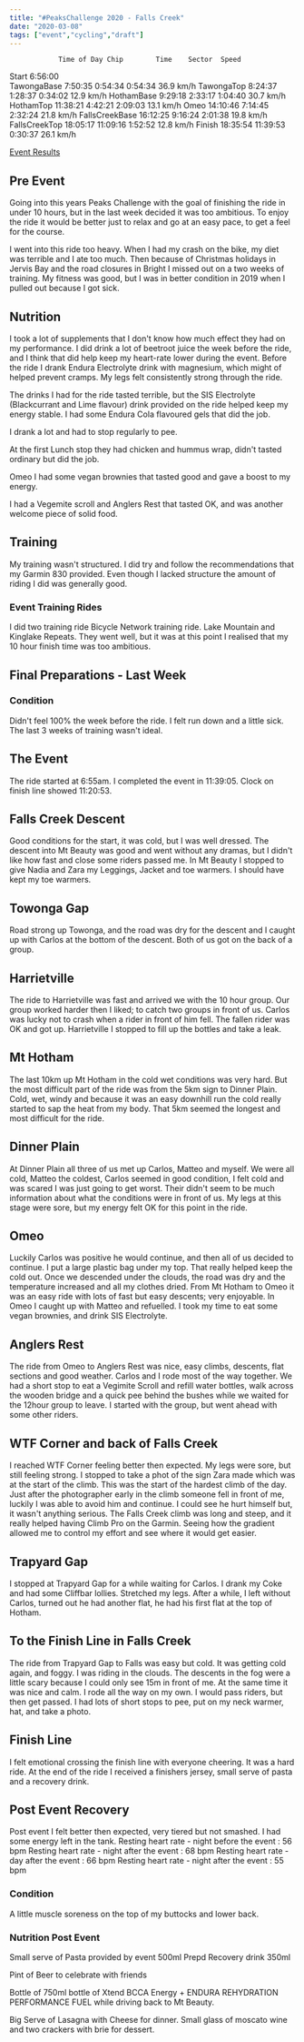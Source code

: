 ```yaml
---
title: "#PeaksChallenge 2020 - Falls Creek"
date: "2020-03-08"
tags: ["event","cycling","draft"]
---
```


				Time of Day	Chip 		Time	Sector	Speed
Start			6:56:00			
TawongaBase		7:50:35		0:54:34		0:54:34		36.9 km/h
TawongaTop		8:24:37		1:28:37		0:34:02		12.9 km/h
HothamBase		9:29:18		2:33:17		1:04:40		30.7 km/h
HothamTop		11:38:21		4:42:21		2:09:03		13.1 km/h
Omeo				14:10:46		7:14:45		2:32:24		21.8 km/h
FallsCreekBase	16:12:25		9:16:24		2:01:38		19.8 km/h
FallsCreekTop	18:05:17		11:09:16		1:52:52		12.8 km/h
Finish			18:35:54		11:39:53		0:30:37		26.1 km/h

[Event Results](https://www.bicyclenetwork.com.au/rides-and-events/peaks-challenge/event-timing/)

## Pre Event
Going into this years Peaks Challenge with the goal of finishing the ride in under 10 hours, but in the last week decided it was too ambitious. To enjoy the ride it would be better just to relax and go at an easy pace, to get a feel for the course.

I went into this ride too heavy. When I had my crash on the bike, my diet was terrible and I ate too much. Then because of Christmas holidays in Jervis Bay and the road closures in Bright I missed out on a two weeks of training. My fitness was good, but I was in better condition in 2019 when I pulled out because I got sick.

## Nutrition
I took a lot of supplements that I don't know how much effect they had on my performance. I did drink a lot of beetroot juice the week before the ride, and I think that did help keep my heart-rate lower during the event. Before the ride I drank Endura Electrolyte drink with magnesium, which might of helped prevent cramps. My legs felt consistently strong through the ride.

The drinks I had for the ride tasted terrible, but the SIS Electrolyte (Blackcurrant and Lime flavour) drink provided on the ride helped keep my energy stable. I had some Endura Cola flavoured gels that did the job.

I drank a lot and had to stop regularly to pee.

At the first Lunch stop they had chicken and hummus wrap, didn't tasted ordinary but did the job.

Omeo I had some vegan brownies that tasted good and gave a boost to my energy.

I had a Vegemite scroll and Anglers Rest that tasted OK, and was another welcome piece of solid food.

## Training
My training wasn't structured. I did try and follow the recommendations that my Garmin 830 provided. Even though I lacked structure the amount of riding I did was generally good.

### Event Training Rides
I did two training ride Bicycle Network training ride. Lake Mountain and Kinglake Repeats. They went well, but it was at this point I realised that my 10 hour finish time was too ambitious.

## Final Preparations - Last Week

### Condition
Didn't feel 100% the week before the ride. I felt run down and a little sick. The last 3 weeks of training wasn't ideal.

## The Event 
The ride started at 6:55am. 
I completed the event in 11:39:05. Clock on finish line showed 11:20:53.

## Falls Creek Descent
Good conditions for the start, it was cold, but I was well dressed. The descent into Mt Beauty was good and went without any dramas, but I didn't like how fast and close some riders passed me. In Mt Beauty I stopped to give Nadia and Zara my Leggings, Jacket and toe warmers. I should have kept my toe warmers.

## Towonga Gap
Road strong up Towonga, and the road was dry for the descent and I caught up with Carlos at the bottom of the descent. Both of us got on the back of a group.

## Harrietville
The ride to Harrietville was fast and arrived we with the 10 hour group. Our group worked harder then I liked; to catch two groups in front of us. Carlos was lucky not to crash when a rider in front of him fell. The fallen rider was OK and got up. Harrietville I stopped to fill up the bottles and take a leak.

## Mt Hotham
The last 10km up Mt Hotham in the cold wet conditions was very hard. But the most difficult part of the ride was from the 5km sign to Dinner Plain. Cold, wet, windy and because it was an easy downhill run the cold really started to sap the heat from my body. That 5km seemed the longest and most difficult for the ride.

## Dinner Plain
At Dinner Plain all three of us met up Carlos, Matteo and myself. We were all cold, Matteo the coldest, Carlos seemed in good condition, I felt cold and was scared I was just going to get worst. Their didn't seem to be much information about what the conditions were in front of us. My legs at this stage were sore, but my energy felt OK for this point in the ride.

## Omeo
Luckily Carlos was positive he would continue, and then all of us decided to continue. I put a large plastic bag under my top. That really helped keep the cold out. Once we descended under the clouds, the road was dry and the temperature increased and all my clothes dried. From Mt Hotham to Omeo it was an easy ride with lots of fast but easy descents; very enjoyable. In Omeo I caught up with Matteo and refuelled. I took my time to eat some vegan brownies, and drink SIS Electrolyte.

## Anglers Rest
The ride from Omeo to Anglers Rest was nice, easy climbs, descents, flat sections and good weather. Carlos and I rode most of the way together. We had a short stop to eat a Vegimite Scroll and refill water bottles, walk across the wooden bridge and a quick pee behind the bushes while we waited for the 12hour group to leave. I started with the group, but went ahead with some other riders.

## WTF Corner and back of Falls Creek
I reached WTF Corner feeling better then expected. My legs were sore, but still feeling strong. I stopped to take a phot of the sign Zara made which was at the start of the climb. This was the start of the hardest climb of the day. Just after the photographer early in the climb someone fell in front of me, luckily I was able to avoid him and continue. I could see he hurt himself but, it wasn't anything serious. The Falls Creek climb was long and steep, and it really helped having Climb Pro on the Garmin. Seeing how the gradient allowed me to control my effort and see where it would get easier.

## Trapyard Gap
I stopped at Trapyard Gap for a while waiting for Carlos. I drank my Coke and had some Cliffbar lollies. Stretched my legs. After a while, I left without Carlos, turned out he had another flat, he had his first flat at the top of Hotham.


## To the Finish Line in Falls Creek

The ride from Trapyard Gap to Falls was easy but cold. It was getting cold again, and foggy. I was riding in the clouds. The descents in the fog were a little scary because I could only see 15m in front of me. At the same time it was nice and calm. I rode all the way on my own. I would pass riders, but then get passed. I had lots of short stops to pee, put on my neck warmer, hat, and take a photo. 

## Finish Line
I felt emotional crossing the finish line with everyone cheering. It was a hard ride. At the end of the ride I received a finishers jersey, small serve of pasta and a recovery drink.

## Post Event Recovery
Post event I felt better then expected, very tiered but not smashed. I had some energy left in the tank.
Resting heart rate - night before the event : 56 bpm
Resting heart rate - night after the event  : 68 bpm
Resting heart rate - day after the event    : 66 bpm
Resting heart rate - night after the event  : 55 bpm

### Condition
A little muscle soreness on the top of my buttocks and lower back.

### Nutrition Post Event

Small serve of Pasta provided by event
500ml Prepd Recovery drink 350ml

Pint of Beer to celebrate with friends

Bottle of 750ml bottle of Xtend BCCA Energy + ENDURA REHYDRATION PERFORMANCE FUEL while driving back to Mt Beauty.

Big Serve of Lasagna with Cheese for dinner.
Small glass of moscato wine and two crackers with brie for dessert. 